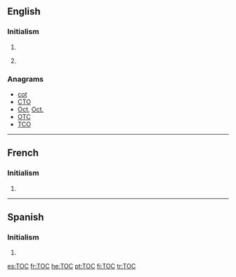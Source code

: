 {{also|toc|tóc|toć|tộc}}
==English==
{{wikipedia}}

===Initialism===
{{en-initialism}}

# {{initialism of|table of contents|Table of Contents}}
# {{context|British|rail transport}} {{initialism of|[[train operating company]]}}

===Anagrams===
* [[cot#English|cot]]
* [[CTO#English|CTO]]
* [[Oct#English|Oct]], [[Oct.#English|Oct.]]
* [[OTC#English|OTC]]
* [[TCO#English|TCO]]

----

==French==

===Initialism===
{{fr-initialism}}

# {{initialism of|trouble obsessionnel compulsif|'''T'''rouble '''o'''bsessionnel '''c'''ompulsif|lang=fr}}

----

==Spanish==

===Initialism===
{{es-initialism}}

# {{initialism of|trastorno obsesivo-compulsivo|'''T'''rastorno '''o'''bsesivo-'''c'''ompulsivo|lang=es}}

[[es:TOC]]
[[fr:TOC]]
[[he:TOC]]
[[pt:TOC]]
[[fi:TOC]]
[[tr:TOC]]